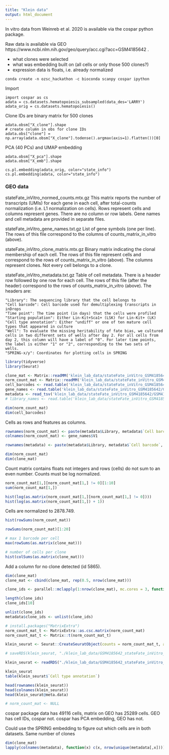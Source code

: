 ```yaml
---
title: "Klein data"
output: html_document
---
```


In vitro data from Weinreb et al. 2020 is available via the cospar python package. 

Raw data is available via GEO https://www.ncbi.nlm.nih.gov/geo/query/acc.cgi?acc=GSM4185642 . 

- what clones were selected
- what was embedding built on (all cells or only those 500 clones?)
- expression data is floats, i.e. already normalized

```python3
conda create -n ozsc_hackathon -c bioconda scanpy cospar ipython
```

Import 
```python3
import cospar as cs
adata = cs.datasets.hematopoiesis_subsampled(data_des='LARRY')
adata_orig = cs.datasets.hematopoiesis()
```

Clone IDs are binary matrix for 500 clones

```python3
adata.obsm["X_clone"].shape
# create column in obs for clone IDs
adata.obs["clone"] = np.array(adata.obsm["X_clone"].todense().argmax(axis=1).flatten())[0]
```

PCA (40 PCs) and UMAP embedding

```python3
adata.obsm["X_pca"].shape
adata.obsm["X_emb"].shape
```

```python3
cs.pl.embedding(adata_orig, color="state_info")
cs.pl.embedding(adata, color="state_info")
```


### GEO data

stateFate_inVitro_normed_counts.mtx.gz
This matrix reports the number of transcripts (UMIs) for each gene in each cell, after total-counts normalization (i.e. L1 normalization on cells). Rows represent cells and columns represent genes. There are no column or row labels. Gene names and cell metadata are provided in separate files.

stateFate_inVitro_gene_names.txt.gz
List of gene symbols (one per line). The rows of this file correspond to the columns of counts_matrix_in_vitro (above).

stateFate_inVitro_clone_matrix.mtx.gz
Binary matrix indicating the clonal membership of each cell. The rows of this file represent cells and correspond to the rows of counts_matrix_in_vitro (above). The columns represent clones. Not every cell belongs to a clone.

stateFate_inVitro_metadata.txt.gz
Table of cell metadata. There is a header row followed by one row for each cell. The rows of this file (after the header) correspond to the rows of counts_matrix_in_vitro (above). The headers are:

    "Library": The sequencing library that the cell belongs to
    "Cell barcode": Cell barcode used for demultiplexing transcripts in inDrops
    "Time point": The time point (in days) that the cells were profiled
    "Starting population": Either Lin-Kit+Sca1+ (LSK) for Lin-Kit+ (LK)
    "Cell type annotation": Either "undiff" or one of ten mature cell types that appeared in culture
    "Well": To evaluate the missing heritability of fate bias, we cultured cells in two different sets of wells after day 2. For all cells from day 2, this column will have a label of "0". For later time points, the label is either "1" or "2", corresponding to the two sets of wells.
    "SPRING-x/y": Coordinates for plotting cells in SPRING

```r
library(tidyverse)
library(Seurat)
```


```r
clone_mat <- Matrix::readMM('klein_lab_data/stateFate_inVitro_GSM4185642/GSM4185642_stateFate_inVitro_clone_matrix.mtx')
norm_count_mat <- Matrix::readMM('klein_lab_data/stateFate_inVitro_GSM4185642/GSM4185642_stateFate_inVitro_normed_counts.mtx.gz')
cell_barcodes <- read.table('klein_lab_data/stateFate_inVitro_GSM4185642/GSM4185642_stateFate_inVitro_cell_barcodes.txt')
gene_names <- read.table('klein_lab_data/stateFate_inVitro_GSM4185642/GSM4185642_stateFate_inVitro_gene_names.txt')
metadata <- read_tsv('klein_lab_data/stateFate_inVitro_GSM4185642/GSM4185642_stateFate_inVitro_metadata.txt')
# library_names <- read.table('klein_lab_data/stateFate_inVitro_GSM4185642/GSM4185642_stateFate_inVitro_library_names.txt')
```

```r
dim(norm_count_mat)
dim(cell_barcodes)
```

Cells as rows and features as columns.


```r
rownames(norm_count_mat) <- paste(metadata$Library, metadata$`Cell barcode`, sep = "-")
colnames(norm_count_mat) <- gene_names$V1

rownames(metadata) <- paste(metadata$Library, metadata$`Cell barcode`, sep = "-")
```

```r
dim(norm_count_mat)
dim(clone_mat)
```

Count matrix contains floats not integers and rows (cells) do not sum to an even number. Counts must be log normalized.

```r
norm_count_mat[1,][norm_count_mat[1,] != 0][1:10]
sum(norm_count_mat[1,])
```


```r
hist(log(as.matrix(norm_count_mat[1,][norm_count_mat[1,] != 0])))
hist(log(as.matrix(norm_count_mat[1,]) + 1))
```

Cells are normalized to 2878.749.

```r
hist(rowSums(norm_count_mat))

rowSums(norm_count_mat)[1:20]
```


```r
# max 1 barcode per cell
max(rowSums(as.matrix(clone_mat)))
```


```r
# number of cells per clone
hist(colSums(as.matrix(clone_mat)))
```

Add a column for no clone detected (id 5865).

```r
dim(clone_mat)
clone_mat <- cbind(clone_mat, rep(0.5, nrow(clone_mat)))
```


```r
clone_ids <- parallel::mclapply(1:nrow(clone_mat), mc.cores = 3, function(i) which(clone_mat[i,] == max(clone_mat[i,])))

length(clone_ids)
clone_ids[10]
```

```r
unlist(clone_ids)
metadata$clone_ids <- unlist(clone_ids)
```


```r
# install.packages("MatrixExtra")
norm_count_mat_t <- MatrixExtra::as.csc.matrix(norm_count_mat)
norm_count_mat_t <- Matrix::t(norm_count_mat_t)
```



```r
klein_seurat <- Seurat::CreateSeuratObject(counts = norm_count_mat_t, assay = "RNA", meta.data = metadata, min.cells = 0, min.features = 0)
```

```r
# saveRDS(klein_seurat, "./klein_lab_data/GSM4185642_stateFate_inVitro_seurat.rds")
```

```r
klein_seurat <- readRDS("./klein_lab_data/GSM4185642_stateFate_inVitro_seurat.rds")
```
```r
klein_seurat
table(klein_seurat$`Cell type annotation`)
```


```r
head(rownames(klein_seurat))
head(colnames(klein_seurat))
head(klein_seurat@meta.data)
```


```r
# norm_count_mat <- NULL
```


cospar package data has 49116 cells, matrix on GEO has 25289 cells.
GEO has cell IDs, cospar not. 
cospar has PCA embedding, GEO has not. 


Could use the SPRING embedding to figure out which cells are in both datasets.
Same number of clones
```r
dim(clone_mat)
lapply(colnames(metadata), function(x) c(x, nrow(unique(metadata[,x]))))
```

